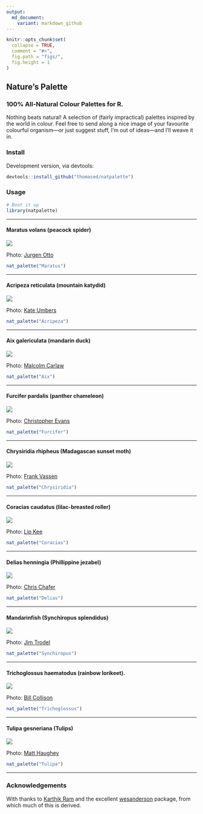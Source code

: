 ```yaml
---
output:
  md_document:
    variant: markdown_github
---
```

```r
knitr::opts_chunk$set(
  collapse = TRUE,
  comment = "#>",
  fig.path = "figs/",
  fig.height = 1
)
```

## Nature's Palette

### 100% All-Natural Colour Palettes for R.

Nothing beats natural! A selection of (fairly impractical) palettes inspired by the world in colour. Feel free to send along a nice image of your favourite colourful organism&mdash;or just suggest stuff, I'm out of ideas&mdash;and I'll weave it in.

### Install

Development version, via devtools: 
```R
devtools::install_github("thomased/natpalette")
```

### Usage

```r
# Boot it up
library(natpalette)
```

----------

#### Maratus volans (peacock spider)

![](./img/maratus.jpg)

Photo: [Jurgen Otto](https://www.flickr.com/photos/59431731@N05/)

```r
nat_palette("Maratus")
```

----------

#### Acripeza reticulata (mountain katydid)

![](./img/acripeza.jpg)

Photo: [Kate Umbers](http://www.kateumbers.com)

```r
nat_palette("Acripeza")
```

----------

#### Aix galericulata (mandarin duck)

![](./img/aix.jpg)

Photo: [Malcolm Carlaw](https://www.flickr.com/photos/lightsamples/)

```r
nat_palette("Aix")
```

----------

#### Furcifer pardalis (panther chameleon)

![](./img/furcifer.jpg)

Photo: [Christopher Evans](https://www.flickr.com/photos/chris_e/)

```r
nat_palette("Furcifer")
```

----------

#### Chrysiridia rhipheus (Madagascan sunset moth)

![](./img/chrysiridia.jpg)

Photo: [Frank Vassen](https://www.flickr.com/photos/42244964@N03/)

```r
nat_palette("Chrysiridia")
```

----------

#### Coracias caudatus (lilac-breasted roller)

![](./img/coracias.jpg)

Photo: [Lip Kee](https://www.flickr.com/photos/lipkee/)

```r
nat_palette("Coracias")
```

----------

#### Delias henningia (Phillippine jezabel)

![](./img/delias.jpg)

Photo: [Chris Chafer](https://www.flickr.com/photos/chris_chafer/)

```r
nat_palette("Delias")
```

----------

#### Mandarinfish (Synchiropus splendidus)

![](./img/synchiropus.jpg)

Photo: [Jim Trodel](https://www.flickr.com/photos/trodel/)

```r
nat_palette("Synchiropus")
```

----------

#### Trichoglossus haematodus (rainbow lorikeet).

![](./img/trichoglossus.jpg)

Photo: [Bill Collison](https://www.flickr.com/photos/billcollison/)

```r
nat_palette("Trichoglossus")
```

----------

#### Tulipa gesneriana (Tulips)

![](./img/tulipa.jpg)

Photo: [Matt Haughey](https://www.flickr.com/photos/mathowie/)

```r
nat_palette("Tulipa")
```

----------

### Acknowledgements
With thanks to [Karthik Ram](http://inundata.org) and the excellent [wesanderson](https://github.com/karthik/wesanderson) package, from which much of this is derived.
